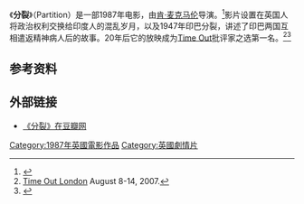 《'''分裂'''》（Partition）是一部1987年电影，由[[肯·麦克马伦|肯·麦克马伦]]导演。<ref>{{imdb name|0573427|Ken McMullen}}</ref>影片设置在英国人将政治权利交换给印度人的混乱岁月，以及1947年印巴分裂，讲述了印巴两国互相遣返精神病人后的故事。20年后它的放映成为[[Time_Out|Time Out]]批评家之选第一名。<ref>[http://www.timeout.com/magazines/london/ Time Out London] {{Wayback|url=http://www.timeout.com/magazines/london/ |date=20121031063328 }} August 8-14, 2007.</ref><ref>{{cite web|url=http://nl.newsbank.com/nl-search/we/Archives?p_product=LB&p_theme=lb&p_action=search&p_maxdocs=200&p_topdoc=1&p_text_direct-0=0EAE8D0333B27C1C&p_field_direct-0=document_id&p_perpage=10&p_sort=YMD_date:D&s_trackval=GooglePM|title=WORLD VISION|date=12 April 1991|work=Press-Telegram|accessdate=16 April 2010|archive-date=2018-10-06|archive-url=https://web.archive.org/web/20181006004748/http://nl.newsbank.com/nl-search/we/Archives?p_product=LB&p_theme=lb&p_action=search&p_maxdocs=200&p_topdoc=1&p_text_direct-0=0EAE8D0333B27C1C&p_field_direct-0=document_id&p_perpage=10&p_sort=YMD_date:D&s_trackval=GooglePM|dead-url=no}}</ref>

==参考资料==
{{reflist}}

==外部链接==
*[http://movie.douban.com/subject/2173339/ 《分裂》在豆瓣网] {{Wayback|url=http://movie.douban.com/subject/2173339/ |date=20181001114517 }}

[[Category:1987年英國電影作品|Category:1987年英國電影作品]]
[[Category:英國劇情片|Category:英國劇情片]]